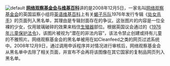 [[File:VK_WikipediaBlock.png|default]]
'''[[网络观察基金会与维基百科|网络观察基金会与维基百科]]'''讲的是2008年12月5日，一家名叫[[网络观察基金会|网络观察基金会]]的英国监察小组将[[英语维基百科|英语维基百科]]上有关[[蝎子乐队|蝎子乐队]]1976年发行专辑《[[处女杀手|处女杀手]]》的页面列入黑名单，其理由是专辑封面存在的争议。这张图片的内容是一位全裸的少女，仅用玻璃破碎的效果来档住[[生殖器|生殖器]]部位。根据英国议会通过的《[[1976年儿童保护法令|1976年儿童保护法令]]》，该图片被视为“潜在的非法内容”，该法令禁止创建或持有儿童的不雅照片。网络观察基金会的黑名单被用在如Cleanfeed之类的网页过滤系统中。2008年12月9日，通过调用申诉程序并对情况进行审核后，网络观察基金会从黑名单中去除了相关页面，并宣布不会再将该图像在其它国家的复制品网页列入黑名单。
